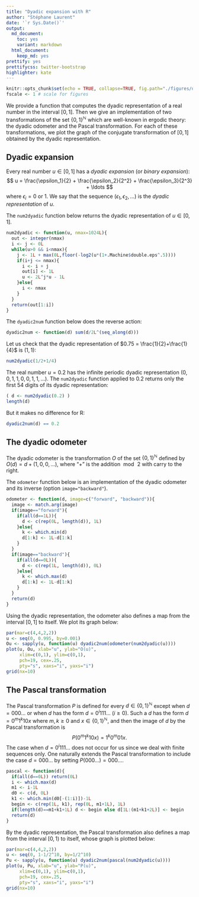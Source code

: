 ```yaml
---
title: "Dyadic expansion with R"
author: "Stéphane Laurent"
date: '`r Sys.Date()`'
output:
  md_document:
    toc: yes
    variant: markdown
  html_document:
    keep_md: yes
prettify: yes
prettifycss: twitter-bootstrap
highlighter: kate
---
```


```r
knitr::opts_chunk$set(echo = TRUE, collapse=TRUE, fig.path="./figures/dyadic-", fig.align="center")
fscale <- 1 # scale for figures
```


We provide a function that computes the dyadic representation of a real number in the interval $[0,1]$. 
Then we give an implementation of two transformations of the set ${\{0,1\}}^\mathbb{N}$ which are well-known in ergodic theory: the dyadic odometer and the Pascal transformation. For each of these transformations, we plot the graph of the conjugate transformation of $[0,1]$ obtained by the dyadic representation.


## Dyadic expansion

Every real number $u \in [0,1]$ has a *dyadic expansion* (or *binary expansion*):
$$
u = \frac{\epsilon_1}{2} + \frac{\epsilon_2}{2^2} + \frac{\epsilon_3}{2^3} + \ldots
$$
where $\epsilon_i=0$ or $1$. 
We say that the sequence $(\epsilon_1, \epsilon_2, \ldots)$ is the *dyadic representation* of $u$. 

The `num2dyadic` function below returns the dyadic representation of $u \in [0,1]$.

```r
num2dyadic <- function(u, nmax=1024L){ 
  out <- integer(nmax)
  i <- j <- 0L
  while(u>0 && i<nmax){
    j <- 1L + max(0L,floor(-log2(u*(1+.Machine$double.eps^.5)))) 
    if(i+j <= nmax){
      i <- i + j
      out[i] <- 1L
      u <- 2L^j*u - 1L
    }else{
      i <- nmax
    }
  }
  return(out[1:i])
}
```

The `dyadic2num` function below does the reverse action:

```r
dyadic2num <- function(d) sum(d/2L^(seq_along(d))) 
```

Let us check that the dyadic representation of $0.75 = \frac{1}{2}+\frac{1}{4}$ is $(1,1)$:

```r
num2dyadic(1/2+1/4)
```

The real number $u=0.2$ has the infinite periodic dyadic representation $(0, 0, 1, 1, 0, 0, 1, 1, \ldots)$. 
The `num2dyadic` function applied to $0.2$ returns only the first $54$ digits of its dyadic representation:

```r
( d <- num2dyadic(0.2) )
length(d)
```

But it makes no difference for R:

```r
dyadic2num(d) == 0.2
```


## The dyadic odometer 

The dyadic odometer is the transformation $O$ of the set ${\{0,1\}}^{\mathbb{N}}$ defined by $O(d) = d + (1, 0, 0, \ldots)$, where "$+$" is the addition $\bmod\, 2$ with carry to the right. 

The `odometer` function below is an implementation of the dyadic odometer and its inverse (option `image="backward"`).

```r
odometer <- function(d, image=c("forward", "backward")){
  image <- match.arg(image)
  if(image=="forward"){
    if(all(d==1L)){
      d <- c(rep(0L, length(d)), 1L)
    }else{
      k <- which.min(d)
      d[1:k] <- 1L-d[1:k]
    }
  }
  if(image=="backward"){
    if(all(d==0L)){
      d <- c(rep(1L, length(d)), 0L)
    }else{
      k <- which.max(d)
      d[1:k] <- 1L-d[1:k]
    }
  }
  return(d)
}
```

Using the dyadic representation, the odometer also defines a map from the interval $[0,1]$ to itself. We plot its graph below:

```r
par(mar=c(4,4,2,2))
u <- seq(0, 0.995, by=0.001)
Ou <- sapply(u, function(u) dyadic2num(odometer(num2dyadic(u))))
plot(u, Ou, xlab="u", ylab="O(u)", 
     xlim=c(0,1), ylim=c(0,1),
     pch=19, cex=.25, 
     pty="s", xaxs="i", yaxs="i")
grid(nx=10)
```


## The Pascal transformation 

The Pascal transformation $P$ is defined for every $d \in {\{0,1\}}^{\mathbb{N}}$ 
except when $d=000\ldots$ or when $d$ has the form $d=0^i111\ldots$ ($i\geq 0$). Such a $d$ has the form $d= 0^m1^k10x$ where $m,k \geq 0$ and $x \in {\{0,1\}}^{\mathbb{N}}$, and then the image of $d$ by the Pascal transformation is
$$
P(0^m1^k10x) = 1^k0^m01x.
$$
The case when $d=0^i111\ldots$ does not occur for us since we deal with finite sequences only. One naturally extends the Pascal transformation to include the case $d=000\ldots$ by setting $P(000\ldots) = 000\ldots$.

```r
pascal <- function(d){
  if(all(d==0L)) return(0L)
  i <- which.max(d)
  m1 <- i-1L
  d0 <- c(d, 0L)
  k1 <- which.min(d0[-(1:i)])-1L
  begin <- c(rep(1L, k1), rep(0L, m1+1L), 1L)
  if(length(d)==m1+k1+1L) d <- begin else d[1L:(m1+k1+2L)] <- begin
  return(d)
}
```

By the dyadic representation, the Pascal transformation also defines a map from the interval $[0,1)$ to itself, whose graph is plotted below:

```r
par(mar=c(4,4,2,2))
u <- seq(0, 1-1/2^10, by=1/2^10)
Pu <- sapply(u, function(u) dyadic2num(pascal(num2dyadic(u))))
plot(u, Pu, xlab="u", ylab="P(u)", 
     xlim=c(0,1), ylim=c(0,1),
     pch=19, cex=.25, 
     pty="s", xaxs="i", yaxs="i")
grid(nx=10)
```
